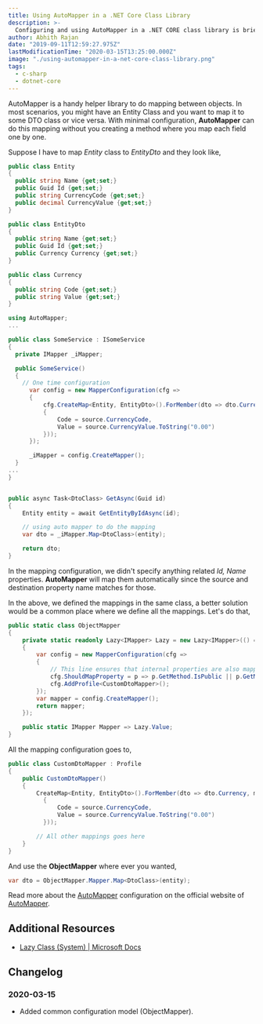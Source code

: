 ```yaml
---
title: Using AutoMapper in a .NET Core Class Library
description: >-
  Configuring and using AutoMapper in a .NET CORE class library is briefed in this article.
author: Abhith Rajan
date: "2019-09-11T12:59:27.975Z"
lastModificationTime: "2020-03-15T13:25:00.000Z"
image: "./using-automapper-in-a-net-core-class-library.png"
tags:
  - c-sharp
  - dotnet-core
---
```


AutoMapper is a handy helper library to do mapping between objects. In most scenarios, you might have an Entity Class and you want to map it to some DTO class or vice versa. With minimal configuration, **AutoMapper** can do this mapping without you creating a method where you map each field one by one.

Suppose I have to map _Entity_ class to _EntityDto_ and they look like,

```cs
public class Entity
{
  public string Name {get;set;}
  public Guid Id {get;set;}
  public string CurrencyCode {get;set;}
  public decimal CurrencyValue {get;set;}
}

public class EntityDto
{
  public string Name {get;set;}
  public Guid Id {get;set;}
  public Currency Currency {get;set;}
}

public class Currency
{
  public string Code {get;set;}
  public string Value {get;set;}
}
```

```cs
using AutoMapper;
...

public class SomeService : ISomeService
{
  private IMapper _iMapper;

  public SomeService()
  {
    // One time configuration
      var config = new MapperConfiguration(cfg =>
      {
          cfg.CreateMap<Entity, EntityDto>().ForMember(dto => dto.Currency, map => map.MapFrom(source => new Currency
          {
              Code = source.CurrencyCode,
              Value = source.CurrencyValue.ToString("0.00")
          }));
      });

      _iMapper = config.CreateMapper();
  }
...
}


public async Task<DtoClass> GetAsync(Guid id)
{
    Entity entity = await GetEntityByIdAsync(id);

    // using auto mapper to do the mapping
    var dto = _iMapper.Map<DtoClass>(entity);

    return dto;
}
```

In the mapping configuration, we didn't specify anything related _Id, Name_ properties. **AutoMapper** will map them automatically since the source and destination property name matches for those.

In the above, we defined the mappings in the same class, a better solution would be a common place where we define all the mappings. Let's do that,

```cs
public static class ObjectMapper
{
    private static readonly Lazy<IMapper> Lazy = new Lazy<IMapper>(() =>
    {
        var config = new MapperConfiguration(cfg =>
        {
            // This line ensures that internal properties are also mapped over.
            cfg.ShouldMapProperty = p => p.GetMethod.IsPublic || p.GetMethod.IsAssembly;
            cfg.AddProfile<CustomDtoMapper>();
        });
        var mapper = config.CreateMapper();
        return mapper;
    });

    public static IMapper Mapper => Lazy.Value;
}
```

All the mapping configuration goes to,

```cs
public class CustomDtoMapper : Profile
{
    public CustomDtoMapper()
    {
        CreateMap<Entity, EntityDto>().ForMember(dto => dto.Currency, map => map.MapFrom(source => new Currency
          {
              Code = source.CurrencyCode,
              Value = source.CurrencyValue.ToString("0.00")
          }));

        // All other mappings goes here
    }
}
```

And use the **ObjectMapper** where ever you wanted,

```cs
var dto = ObjectMapper.Mapper.Map<DtoClass>(entity);
```

Read more about the [AutoMapper](https://automapper.org/) configuration on the official website of [AutoMapper](https://automapper.org/).

## Additional Resources

- [Lazy Class (System) | Microsoft Docs](https://docs.microsoft.com/en-us/dotnet/api/system.lazy-1)

## Changelog

### 2020-03-15

- Added common configuration model (ObjectMapper).
